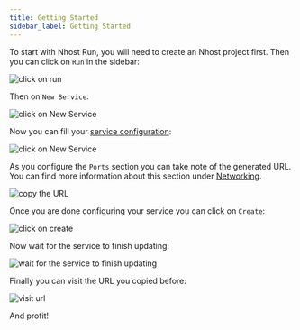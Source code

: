 ```yaml
---
title: Getting Started
sidebar_label: Getting Started
---
```



To start with Nhost Run, you will need to create an Nhost project first. Then you can click on `Run` in the sidebar:

![click on run](/img/run/getting_started_1.png)

Then on `New Service`:

![click on New Service](/img/run/getting_started_2.png)

Now you can fill your [service configuration](/run/configuration):

![click on New Service](/img/run/getting_started_3.png)

As you configure the `Ports` section you can take note of the generated URL. You can find more information about this section under [Networking](/run/networking).

![copy the URL](/img/run/getting_started_4.png)

Once you are done configuring your service you can click on `Create`:

![click on create](/img/run/getting_started_5.png)

Now wait for the service to finish updating:

![wait for the service to finish updating](/img/run/getting_started_6.png)

Finally you can visit the URL you copied before:

![visit url](/img/run/getting_started_7.png)

And profit!
